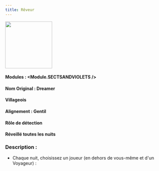 ```yaml
---
title: Rêveur
---
```



<img src='/img/blood-on-the-clocktower/roles/reveur.png' height='150' />

#### Modules : <Module.SECTSANDVIOLETS />
#### Nom Original : Dreamer
#### Villageois
#### Alignement : Gentil 
#### Rôle de détection
#### Réveillé toutes les nuits

### Description :

- Chaque nuit, choisissez un joueur (en dehors de vous-même et d'un Voyageur) : 
